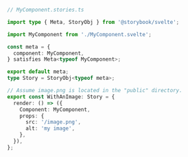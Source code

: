 ```ts
// MyComponent.stories.ts

import type { Meta, StoryObj } from '@storybook/svelte';

import MyComponent from './MyComponent.svelte';

const meta = {
  component: MyComponent,
} satisfies Meta<typeof MyComponent>;

export default meta;
type Story = StoryObj<typeof meta>;

// Assume image.png is located in the "public" directory.
export const WithAnImage: Story = {
  render: () => ({
    Component: MyComponent,
    props: {
      src: '/image.png',
      alt: 'my image',
    },
  }),
};
```
